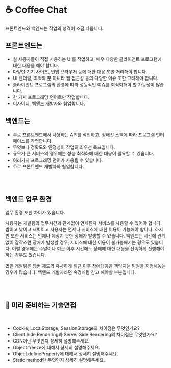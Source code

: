 
# ☕️ Coffee Chat

프론트엔드와 백엔드는 작업의 성격이 조금 다릅니다.

## 프론트엔드는

- 실 사용자들이 직접 사용하는 UI를 작업하고, 매우 다양한 클라이언트 프로그램에 대한 대응을 해야 합니다.
- 다양한 기기 사이즈, 인앱 브라우저 등에 대한 대응 또한 처리해야 합니다.
- UI 렌더링, 최적화 뿐 아니라 웹 접근성 등의 다양한 이슈 또한 고려해야 합니다.
- 클라이언트 프로그램의 환경에 따라 성능적인 이슈를 최적화해야 할 가능성이 많습니다.
- 한 가지 프로그래밍 언어로만 작업합니다.
- 디자이너, 백엔드 개발자와 협업합니다.

## 백엔드는

- 주로 프론트엔드에서 사용하는 API를 작업하고, 정해진 스펙에 따라 프로그램 인터페이스를 작업합니다.
- 무엇보다 정확도와 안정성이 작업의 최우선 목표입니다.
- 규모가 큰 서비스의 경우에는 성능 최적화에 대한 대응이 필요할 수 있습니다.
- 여러가지 프로그래밍 언어가 사용될 수 있습니다.
- 주로 프론트엔드 개발자와 협업합니다.

<br />
<br />

## 백엔드 업무 환경

업무 환경 또한 차이가 있습니다.

사용자는 개발팀의 업무시간과 관계없이 언제든지 서비스를 사용할 수 있어야 합니다. 밤이고 낮이고 새벽이고 사용자는 언제나 서비스에 대한 이용이 가능해야 합니다. 하지만 또한 서비스는 언제나 예상치 못한 장애가 발생할 수 있습니다. 백엔드는 시간에 관계없이 갑작스런 장애가 발생할 경우, 서비스에 대한 이용이 불가능해지는 경우도 있습니다. 이럴 경우에는 주말이나 퇴근 이후 시간에도 장애에 대한 대응을 신속하게 진행해야 하는 경우도 있습니다.

많은 개발팀은 당번 제도와 유사하게 퇴근 이후 장애대응을 책임지는 팀원을 지정해놓는 경우가 많습니다. 백엔드 개발자라면 숙명처럼 참고 해야할 부분입니다.

<br />
<br />

## 🥸 미리 준비하는 기술면접

<br />
<Alert
  showIcon
  message="평일에 아래 질문들에 대해 모두 상세하게 리서치 하기는 어려울 수 있습니다. 그럴 경우, 추가적으로 주말 시간을 활용하여 리서치해보시고 노션이나 블로그 등에 반드시 정리해보도록 하세요. 그리고 정리한 내용 중 다음 과제에서 적용해볼 수 있는 부분은 반드시 시도해보세요."
  type="info"
/>

- Cookie, LocalStorage, SessionStorage의 차이점은 무엇인가요?
- Client Side Rendering과 Server Side Rendering의 차이점은 무엇인가요?
- CDN이란 무엇인지 상세히 설명해주세요.
- Object.freeze에 대해서 상세히 설명해주세요.
- Object.defineProperty에 대해서 상세히 설명해주세요.
- Static method란 무엇인지 상세히 설명해주세요.
